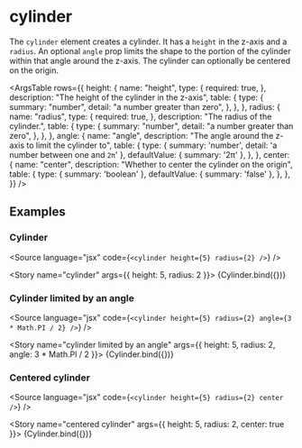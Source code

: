 
<Meta title="Primitives/<cylinder>" />

# cylinder

The `cylinder` element creates a cylinder. It has a `height` in the z-axis and a `radius`. An optional `angle` prop limits the shape to the portion of the cylinder within that angle around the z-axis. The cylinder can optionally be centered on the origin. 

<ArgsTable
  rows={{
    height: {
      name: "height",
      type: {
        required: true,
      },
      description: "The height of the cylinder in the z-axis",
      table: {
        type: {
          summary: "number",
          detail: "a number greater than zero",
        },
      },
    },
    radius: {
      name: "radius",
      type: {
        required: true,
      },
      description: "The radius of the cylinder.",
      table: {
        type: {
          summary: "number",
          detail: "a number greater than zero",
        },
      },
    },
    angle: {
      name: "angle",
      description: "The angle around the z-axis to limit the cylinder to",
      table: {
        type: {
          summary: 'number',
          detail: 'a number between one and `2π`'
        },
        defaultValue: {
          summary: '2π'
        },
      },
    },
    center: {
      name: "center",
      description: "Whether to center the cylinder on the origin",
      table: {
        type: {
          summary: 'boolean'
        },
        defaultValue: {
          summary: 'false'
        },
      },
    },
  }}
/>

## Examples


### Cylinder

<Source language="jsx" code={`
  <cylinder height={5} radius={2} />
`} />

<Story name="cylinder" args={{ height: 5, radius: 2 }}>
  {Cylinder.bind({})}
</Story>

### Cylinder limited by an angle

<Source language="jsx" code={`
  <cylinder height={5} radius={2} angle={3 * Math.PI / 2} />
`} />

<Story name="cylinder limited by an angle" args={{  height: 5, radius: 2, angle: 3 * Math.PI / 2 }}>
  {Cylinder.bind({})}
</Story>

### Centered cylinder

<Source language="jsx" code={`
  <cylinder height={5} radius={2} center />
`} />

<Story name="centered cylinder" args={{ height: 5, radius: 2, center: true }}>
  {Cylinder.bind({})}
</Story>
